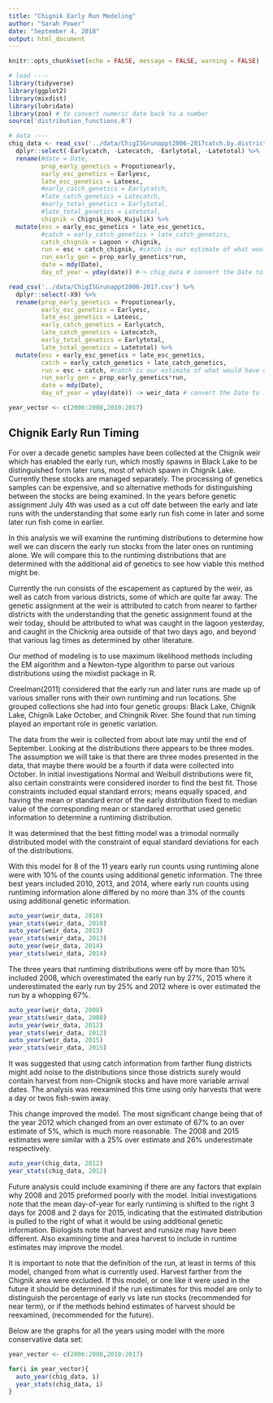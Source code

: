 ```yaml
---
title: "Chignik Early Run Modeling"
author: "Sarah Power"
date: "September 4, 2018"
output: html_document
---
```


```r
knitr::opts_chunk$set(echo = FALSE, message = FALSE, warning = FALSE)
```
```r
# load ----
library(tidyverse)
library(ggplot2)
library(mixdist)
library(lubridate)
library(zoo) # to convert numeric date back to a number
source('distribution_functions.R')

# data ----
chig_data <- read_csv('../data/ChigISGrunappt2006-2017catch.by.district.csv') %>% 
  dplyr::select(-Earlycatch, -Latecatch, -Earlytotal, -Latetotal) %>%
  rename(#date = Date,
         prop_early_genetics = Propotionearly, 
         early_esc_genetics = Earlyesc, 
         late_esc_genetics = Lateesc,
         #early_catch_genetics = Earlycatch,
         #late_catch_genetics = Latecatch,
         #early_total_genetics = Earlytotal,
         #late_total_genetics = Latetotal,
         chignik = Chignik_Hook_Kujulik) %>%
  mutate(esc = early_esc_genetics + late_esc_genetics,
         #catch = early_catch_genetics + late_catch_genetics,
         catch_chignik = Lagoon + chignik,
         run = esc + catch_chignik, #catch is our estimate of what would have occured at the wier had there been no fishing, based on migration timing studies.
         run_early_gen = prop_early_genetics*run,
         date = mdy(Date),
         day_of_year = yday(date)) #-> chig_data # convert the Date to its numeric equivalent

read_csv('../data/ChigISGrunappt2006-2017.csv') %>% 
  dplyr::select(-X9) %>%
  rename(prop_early_genetics = Propotionearly, 
         early_esc_genetics = Earlyesc, 
         late_esc_genetics = Lateesc,
         early_catch_genetics = Earlycatch,
         late_catch_genetics = Latecatch,
         early_total_genetics = Earlytotal,
         late_total_genetics = Latetotal) %>%
  mutate(esc = early_esc_genetics + late_esc_genetics,
         catch = early_catch_genetics + late_catch_genetics,
         run = esc + catch, #catch is our estimate of what would have occured at the wier had there been no fishing, based on migration timing studies.
         run_early_gen = prop_early_genetics*run,
         date = mdy(Date),
         day_of_year = yday(date)) -> weir_data # convert the Date to its numeric equivalent

year_vector <- c(2006:2008,2010:2017)
```


## Chignik Early Run Timing

For over a decade genetic samples have been collected at the Chignik weir which has enabled the early run, which mostly spawns in Black Lake to be distinguished form later runs, most of which spawn in Chignik Lake. Currently these stocks are managed separately. The processing of genetics samples can be expensive, and so alternative methods for distinguishing between the stocks are being examined. In the years before genetic assignment July 4th was used as a cut off date between the early and late runs with the understanding that some early run fish come in later and some later run fish come in earlier.

In this analysis we will examine the runtiming distributions to determine how well we can discern the early run stocks from the later ones on runtiming alone. We will compare this to the runtiming distributions that are determined with the additional aid of genetics to see how viable this method might be.

Currently the run consists of the escapement as captured by the weir, as well as catch from various districts, some of which are quite far away. The genetic assignment at the weir is attributed to catch from nearer to farther districts with the understanding that the genetic assignment found at the weir today, should be attributed to what was caught in the lagoon yesterday, and caught in the Chicknig area outside of that two days ago, and beyond that various lag times as determined by other literature.  

Our method of modeling is to use maximum likelihood methods including the EM algorithm and a Newton-type algorithm to parse out various distributions using the mixdist package in R.

Creelman(2011) considered that the early run and later runs are made up of various smaller runs with their own runtiming and run locations. She grouped collections she had into four genetic groups: Black Lake, Chignik Lake, Chignik Lake October, and Chingnik River. She found that run timing played an important role in genetic variation. 

The data from the weir is collected from about late may until the end of September. Looking at the distributions there appears to be three modes. The assumption we will take is that there are three modes presented in the data, that maybe there would be a fourth if data were collected into October. 
In initial investigations Normal and Weibull distributions were fit, also certain constraints were considered inorder to find the best fit. Those constraints included equal standard errors; means equally spaced, and having the mean or standard error of the early distribution fixed to median value of the corresponding mean or standared errorthat used genetic information to determine a runtiming distribution. 

It was determined that the best fitting model was a trimodal normally distributed model with the constraint of equal standard deviations for each of the distributions. 

With this model for 8 of the 11 years early run counts using runtiming alone were with 10% of the counts using additional genetic information. 
The three best years included 2010, 2013, and 2014, where early run counts using runtiming information alone differed by no more than 3% of the counts using additional genetic information. 


```r
auto_year(weir_data, 2010)
year_stats(weir_data, 2010)
auto_year(weir_data, 2013)
year_stats(weir_data, 2013)
auto_year(weir_data, 2014)
year_stats(weir_data, 2014)

```

The three years that runtiming distributions were off by more than 10% included 2008, which overestimated the early run by 27%, 2015 where it underestimated the early run by 25% and 2012 where is over estimated the run by a whopping 67%. 


```r
auto_year(weir_data, 2008)
year_stats(weir_data, 2008)
auto_year(weir_data, 2012)
year_stats(weir_data, 2012)
auto_year(weir_data, 2015)
year_stats(weir_data, 2015)

```

It was suggested that using catch information from farther flung districts might add noise to the distributions since those districts surely would contain harvest from non-Chignik stocks and have more variable arrival dates. The analysis was reexamined this time using only harvests that were a day or twos fish-swim away. 

This change improved the model. The most significant change being that of the year 2012 which changed from an over estimate of 67% to an over estimate of 5%, which is much more reasonable. The 2008 and 2015 estimates were similar with a 25% over estimate and 26% underestimate respectively.

```r
auto_year(chig_data, 2012)
year_stats(chig_data, 2012)
```

Future analysis could include examining if there are any factors that explain why 2008 and 2015 preformed poorly with the model. Initial investigations note that the mean day-of-year for early runtiming is shifted to the right 3 days for 2008 and 2 days for 2015, indicating that the estimated distribution is pulled to the right of what it would be using additional genetic information. Biologists note that harvest and runsize may have been different. Also examining time and area harvest to include in runtime estimates may improve the model. 

It is important to note that the definition of the run, at least in terms of this model, changed from what is currently used. Harvest farther from the Chignik area were excluded. If this model, or one like it were used in the future it should be determined if the run estimates for this model are only to distinguish the percentage of early vs late run stocks (recommended for near term), or if the methods behind estimates of harvest should be reexamined, (recommended for the future).

Below are the graphs for all the years using model with the more conservative data set:

```r
year_vector <- c(2006:2008,2010:2017)

for(i in year_vector){
  auto_year(chig_data, i)
  year_stats(chig_data, i)
}
```


